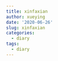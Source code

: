 ```yaml
---
title: xinfaxian
author: xueying
date: '2020-06-26'
slug: xinfaxian
categories:
  - diary
tags:
  - diary
---
```


